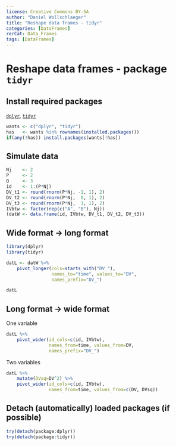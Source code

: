 ```yaml
---
license: Creative Commons BY-SA
author: "Daniel Wollschlaeger"
title: "Reshape data frames - tidyr"
categories: [DataFrames]
rerCat: Data_Frames
tags: [DataFrames]
---
```


Reshape data frames - package `tidyr`
=========================

Install required packages
-------------------------

[`dplyr`](https://cran.r-project.org/package=dplyr), [`tidyr`](https://cran.r-project.org/package=tidyr)

```r
wants <- c("dplyr", "tidyr")
has   <- wants %in% rownames(installed.packages())
if(any(!has)) install.packages(wants[!has])
```

Simulate data
-------------------------

```r
Nj    <- 2
P     <- 2
Q     <- 3
id    <- 1:(P*Nj)
DV_t1 <- round(rnorm(P*Nj, -1, 1), 2)
DV_t2 <- round(rnorm(P*Nj,  0, 1), 2)
DV_t3 <- round(rnorm(P*Nj,  1, 1), 2)
IVbtw <- factor(rep(c("A", "B"), Nj))
(datW <- data.frame(id, IVbtw, DV_t1, DV_t2, DV_t3))
```

Wide format -> long format
-------------------------

```r
library(dplyr)
library(tidyr)

datL <- datW %>%
    pivot_longer(cols=starts_with("DV_"),
                 names_to="time", values_to="DV",
                 names_prefix="DV_")

datL
```

Long format -> wide format
-------------------------

One variable

```r
datL %>%
    pivot_wider(id_cols=c(id, IVbtw),
                names_from=time, values_from=DV,
                names_prefix="DV_")
```

Two variables

```r
datL %>%
    mutate(DVsq=DV^2) %>%
    pivot_wider(id_cols=c(id, IVbtw),
                names_from=time, values_from=c(DV, DVsq))
```

Detach (automatically) loaded packages (if possible)
-------------------------

```r
try(detach(package:dplyr))
try(detach(package:tidyr))
```
